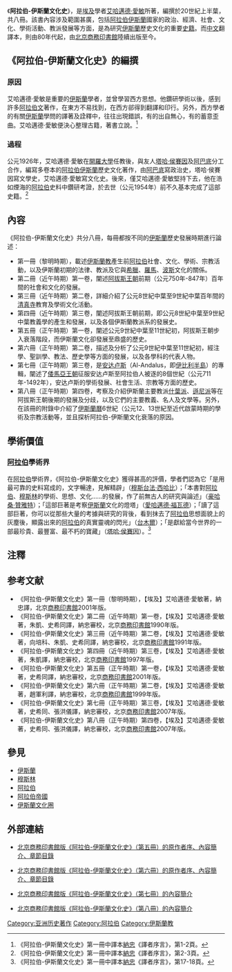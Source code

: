 {{expand|time=2007-11-20}}
《'''阿拉伯-伊斯蘭文化史'''》，是[[埃及|埃及]]學者[[艾哈邁德·愛敏|艾哈邁德·愛敏]]所著，編撰於20世紀上半葉，共八冊。該書內容涉及範圍甚廣，包括[[阿拉伯|阿拉伯]][[伊斯蘭|伊斯蘭]]國家的政治、經濟、社會、文化、學術活動、教派發展等方面，是為研究[[伊斯蘭|伊斯蘭]]歷史文化的重要[[史籍|史籍]]。而[[中文|中文]]翻譯本，則由80年代起，由[[北京|北京]][[商務印書館|商務印書館]]陸續出版至今。

==《阿拉伯-伊斯蘭文化史》的編撰==
===原因===
艾哈邁德·愛敏是重要的[[伊斯蘭|伊斯蘭]]學者，並曾學習西方思想。他鑽研學術以後，感到許多[[阿拉伯文|阿拉伯文]]著作，在東方不易找到，在西方郤得到翻譯和印行。另外，西方學者的有關[[伊斯蘭|伊斯蘭]]學問的譯著及詮釋中，往往出現錯誤，有的出自無心，有的蓄意歪曲。艾哈邁德·愛敏便決心整理古籍，著書立說。<ref>《阿拉伯-伊斯蘭文化史》第一冊中譯本[[納忠|納忠]]《譯者序言》，第1-2頁。</ref>

===過程===
公元1926年，艾哈邁德·愛敏在[[開羅大學|開羅大學]]任教後，與友人[[塔哈·侯賽因|塔哈·侯賽因]]及[[阿巴底|阿巴底]]分工合作，編寫多卷本的[[阿拉伯|阿拉伯]][[伊斯蘭|伊斯蘭]]歷史文化著作，由[[阿巴底|阿巴底]]寫政治史，塔哈·侯賽因寫文學史，艾哈邁德·愛敏寫文化史。後來，僅艾哈邁德·愛敏堅持下去，他在浩如煙海的[[阿拉伯|阿拉伯]]史料中鑽研考證，於去世（公元1954年）前不久基本完成了這部史籍。<ref>《阿拉伯-伊斯蘭文化史》第一冊中譯本[[納忠|納忠]]《譯者序言》，第2-3頁。</ref>

==內容==
《阿拉伯-伊斯蘭文化史》共分八冊，每冊都按不同的[[伊斯蘭|伊斯蘭]]歷史發展時期進行論述：

*第一冊（黎明時期），載述[[伊斯蘭教|伊斯蘭教]]產生前[[阿拉伯|阿拉伯]]社會、文化、學術、宗教活動，以及伊斯蘭初期的法律、教派及它與[[古希臘|希臘]]、[[古羅馬|羅馬]]、[[波斯|波斯]]文化的關係。
*第二冊（近午時期）第一卷，闡述[[阿拔斯王朝|阿拔斯王朝]]前期（公元750年-847年）百年間的社會和文化的發展。
*第三冊（近午時期）第二卷，詳細介紹了公元8世紀中葉至9世紀中葉百年間的[[清真寺|清真寺]]教育及學術文化活動。
*第四冊（近午時期）第三卷，闡述阿拔斯王朝前期，即公元8世紀中葉至9世紀中葉教義學的產生和發展，以及各個伊斯蘭教派系的發展史。
*第五冊（正午時期）第一卷，闡述公元9世紀中葉至11世紀初，阿拔斯王朝步入衰落階段，而伊斯蘭文化卻發展至鼎盛的歷史。
*第六冊（正午時期）第二卷，描述及分析了公元9世紀中葉至11世紀初，經注學、聖訓學、教法、歷史學等方面的發展，以及各學科的代表人物。
*第七冊（正午時期）第三卷，是[[安达卢斯|安达卢斯]]（Al-Andalus，即[[伊比利半島|伊比利半島]]）的專輯，闡述了[[倭馬亞王朝|倭馬亞王朝]]征服安达卢斯至阿拉伯人被逐的8個世紀（公元711年-1492年），安达卢斯的學術發展、社會生活、宗教等方面的歷史。
*第八冊（正午時期）第四卷，考察及介紹伊斯蘭主要教派[[什葉派|什葉派]]、[[遜尼派|遜尼派]]等在阿拔斯王朝後期的發展及分歧，以及它們的主要教義、名人及文學等。另外，在該冊的附錄中介紹了[[伊斯蘭曆|伊斯蘭曆]]6世紀（公元12、13世紀至近代啟蒙時期的學術及宗教活動等，並且探析阿拉伯-伊斯蘭文化衰落的原因。

==學術價值==
{{expand|章節|time=2007-11-24}}

=== [[阿拉伯|阿拉伯]]學術界 ===
在[[阿拉伯|阿拉伯]]學術界，《阿拉伯-伊斯蘭文化史》獲得甚高的評價，學者們認為它「是用最可靠的史料寫成的，文字暢達，見解精辟」（[[穆斯台法·西哈比|穆斯台法·西哈比]]）；「本書對[[阿拉伯|阿拉伯]]、[[穆斯林|穆斯林]]的學術、思想、文化……的發展，作了前無古人的研究與論述」（[[豪哈桑·贊雅特|豪哈桑·贊雅特]]）；「這部巨著是考察[[伊斯蘭|伊斯蘭]]文化的燈塔」（[[愛哈邁德·福瓦德|愛哈邁德·福瓦德]]）；「讀了這部巨著，你可以從那些大量的考據與研究的背後，看到抹去了[[阿拉伯|阿拉伯]]思想面貌上的灰塵後，顯露出來的[[阿拉伯|阿拉伯]]的真實靈魂的閃光」（[[台木爾|台木爾]]）；「是獻給當今世界的一部最珍貴、最豐富、最不朽的寶藏」（[[塔哈·侯賽因|塔哈·侯賽因]]）。<ref>《阿拉伯-伊斯蘭文化史》第一冊中譯本[[納忠|納忠]]《譯者序言》，第17-18頁。</ref>

==注釋==
{{reflist|2}}

==参考文献==
*《阿拉伯-伊斯蘭文化史》第一冊（黎明時期），【埃及】艾哈邁德·愛敏著，納忠譯，北京[[商務印書館|商務印書館]]2001年版。
*《阿拉伯-伊斯蘭文化史》第二冊（近午時期）第一卷，【埃及】艾哈邁德·愛敏著，朱凱、史希同譯，納忠審校，北京[[商務印書館|商務印書館]]1990年版。
*《阿拉伯-伊斯蘭文化史》第三冊（近午時期）第二卷，【埃及】艾哈邁德·愛敏著，向培科、朱凱、史希同譯，納忠審校，北京[[商務印書館|商務印書館]]1991年版。
*《阿拉伯-伊斯蘭文化史》第四冊（近午時期）第三卷，【埃及】艾哈邁德·愛敏著，朱凱譯，納忠審校，北京[[商務印書館|商務印書館]]1997年版。
*《阿拉伯-伊斯蘭文化史》第五冊（正午時期）第一卷，【埃及】艾哈邁德·愛敏著，史希同譯，納忠審校，北京[[商務印書館|商務印書館]]2001年版。
*《阿拉伯-伊斯蘭文化史》第六冊（正午時期）第二卷，【埃及】艾哈邁德·愛敏著，趙軍利譯，納忠審校，北京[[商務印書館|商務印書館]]1999年版。
*《阿拉伯-伊斯蘭文化史》第七冊（正午時期）第三卷，【埃及】艾哈邁德·愛敏著，史希同、張洪儀譯，納忠審校，北京[[商務印書館|商務印書館]]2007年版。
*《阿拉伯-伊斯蘭文化史》第八冊（正午時期）第四卷，【埃及】艾哈邁德·愛敏著，史希同、張洪儀譯，納忠審校，北京[[商務印書館|商務印書館]]2007年版。
</div>

==參見==
*[[伊斯蘭|伊斯蘭]]
*[[穆斯林|穆斯林]]
*[[阿拉伯|阿拉伯]]
*[[阿拉伯帝國|阿拉伯帝國]]
*[[伊斯蘭文化圈|伊斯蘭文化圈]]

==外部連結==
*{{中文}}[http://www.cp.com.cn/scrp/bookdetail.cfm?iBookNo=1266&sYc=1-1 北京商務印書館版《阿拉伯-伊斯蘭文化史》（第五冊）的原作者序、內容簡介、章節目錄] {{Wayback|url=http://www.cp.com.cn/scrp/bookdetail.cfm?iBookNo=1266&sYc=1-1 |date=20051203190156 }}
*{{中文}}[https://web.archive.org/web/20050327081000/http://www.cp.com.cn/scrp/bookdetail.cfm?iBookNo=4588&sYc=1-1 北京商務印書館版《阿拉伯-伊斯蘭文化史》（第六冊）的原作者序、內容簡介、章節目錄]
*{{中文}}[http://www.cp.com.cn/scrp/bookdetail.cfm?iBookNo=7928&sYc=1-1 北京商務印書館版《阿拉伯-伊斯蘭文化史》（第七冊）的內容簡介]{{dead link|date=2018年5月 |bot=InternetArchiveBot |fix-attempted=yes }}
*{{中文}}[http://www.cp.com.cn/scrp/bookdetail.cfm?iBookNo=7927&sYc=1-1 北京商務印書館版《阿拉伯-伊斯蘭文化史》（第八冊）的內容簡介]{{dead link|date=2018年5月 |bot=InternetArchiveBot |fix-attempted=yes }}

[[Category:亚洲历史著作|Category:亚洲历史著作]]
[[Category:阿拉伯|Category:阿拉伯]]
[[Category:伊斯蘭教|Category:伊斯蘭教]]